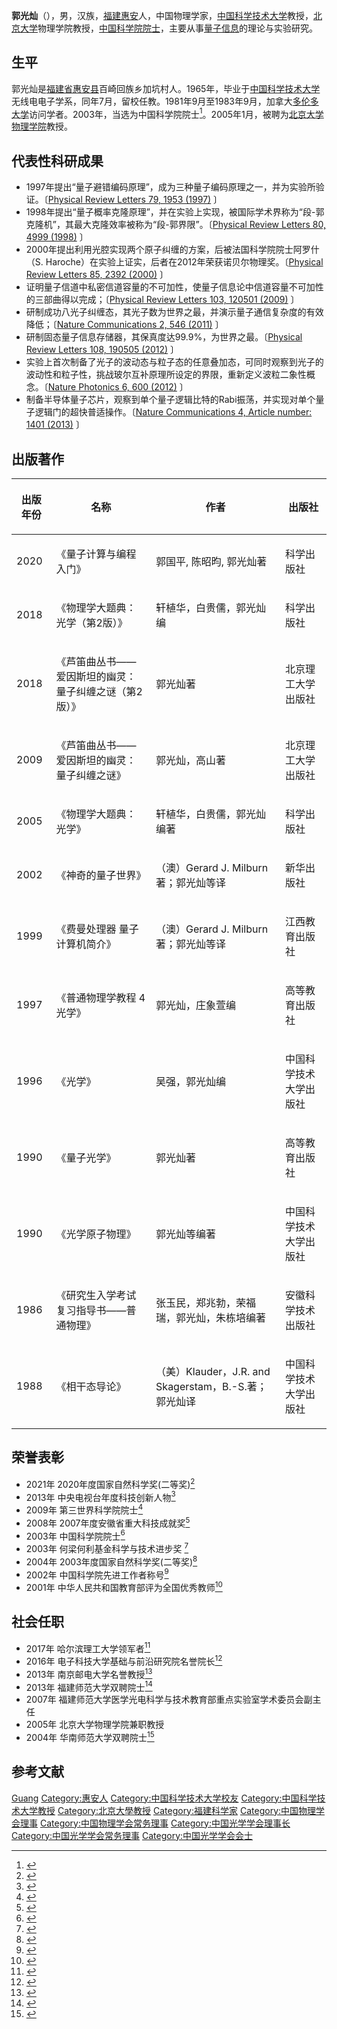 {{Infobox_Person
| name        = 郭光灿 (Guang-Can Guo)
| image       = 郭光灿.jpg
| box_width   = 
| occupation  = 中国科学技术大学教授<br />北京大学物理学院教授
| period      =
| Sex         = 男
| birth_date  = 1942年12月9日
| birth_place = 
| death_date  = 
| death_place = 
| spouse      = 
| relatives   = 
| education   =  
* [[泉州五中|泉州五中]]
* [[中国科学技术大学|中国科学技术大学]](1960-1965)
| past        = 
* 中国科学技术大学物理系助教、讲师（1965-1981年）
* 加拿大[[多伦多大学|多伦多大学]]物理系访问学者（1981-1983年）
* 中国科学技术大学副教授（1983-1988年）
* 中国科学技术大学物理系教授，博士生导师（1988年至今）
{{Infobox_People_CAS
|学部=信息技术科学部
|专业=量子信息
|当选年=2003年
}}
|awards       =
*中科院自然科学二等奖(2002年)
*国家自然科学二等奖(2003年)
*安徽省自然科学一等奖(2006年)
*[[何梁何利奖|何梁何利奖]](2003年)
}}

'''郭光灿'''（{{bd|1942年|12月9日}}），男，汉族，[[福建|福建]][[惠安|惠安]]人，中国物理学家，[[中国科学技术大学|中国科学技术大学]]教授，[[北京大学|北京大学]]物理学院教授，[[中国科学院院士|中国科学院院士]]，主要从事[[量子信息|量子信息]]的理论与实验研究。

== 生平 ==
郭光灿是[[福建省|福建省]][[惠安县|惠安县]]百崎回族乡加坑村人。1965年，毕业于[[中国科学技术大学|中国科学技术大学]]无线电电子学系，同年7月，留校任教。1981年9月至1983年9月，加拿大[[多伦多大学|多伦多大学]]访问学者。2003年，当选为中国科学院院士<ref>{{Cite web |url=http://casad.cas.cn/sourcedb_ad_cas/zw2/ysxx/xxjskxb/200906/t20090624_1807812.html |title=中国科学院学部(中国科学技术方面最高咨询机构)-院士信息  |access-date=2021-11-26 |archive-date=2021-11-26 |archive-url=https://web.archive.org/web/20211126230303/http://casad.cas.cn/sourcedb_ad_cas/zw2/ysxx/xxjskxb/200906/t20090624_1807812.html |dead-url=no }}</ref>。2005年1月，被聘为[[北京大学物理学院|北京大学物理学院]]教授。

== 代表性科研成果 ==
*1997年提出“量子避错编码原理”，成为三种量子编码原理之一，并为实验所验证。〔[https://journals.aps.org/prl/abstract/10.1103/PhysRevLett.79.1953 Physical Review Letters 79, 1953 (1997)] {{Wayback|url=https://journals.aps.org/prl/abstract/10.1103/PhysRevLett.79.1953 |date=20220129064555 }}〕
*1998年提出“量子概率克隆原理”，并在实验上实现，被国际学术界称为“段-郭克隆机”，其最大克隆效率被称为“段-郭界限”。〔[https://journals.aps.org/prl/abstract/10.1103/PhysRevLett.80.4999 Physical Review Letters 80, 4999 (1998)] {{Wayback|url=https://journals.aps.org/prl/abstract/10.1103/PhysRevLett.80.4999 |date=20220202180812 }}〕
*2000年提出利用光腔实现两个原子纠缠的方案，后被法国科学院院士阿罗什（S. Haroche）在实验上证实，后者在2012年荣获诺贝尔物理奖。〔[https://journals.aps.org/prl/abstract/10.1103/PhysRevLett.85.2392 Physical Review Letters 85, 2392 (2000)] {{Wayback|url=https://journals.aps.org/prl/abstract/10.1103/PhysRevLett.85.2392 |date=20220124015135 }}〕
*证明量子信道中私密信道容量的不可加性，使量子信息论中信道容量不可加性的三部曲得以完成；〔[https://journals.aps.org/prl/abstract/10.1103/PhysRevLett.103.120501 Physical Review Letters 103, 120501 (2009)] {{Wayback|url=https://journals.aps.org/prl/abstract/10.1103/PhysRevLett.103.120501 |date=20220309031201 }}〕
*研制成功八光子纠缠态，其光子数为世界之最，并演示量子通信复杂度的有效降低；〔[https://www.nature.com/articles/ncomms1556 Nature Communications 2, 546 (2011)] {{Wayback|url=https://www.nature.com/articles/ncomms1556 |date=20220127063058 }}〕
*研制固态量子信息存储器，其保真度达99.9%，为世界之最。〔[https://journals.aps.org/prl/abstract/10.1103/PhysRevLett.108.190505 Physical Review Letters 108, 190505 (2012)] {{Wayback|url=https://journals.aps.org/prl/abstract/10.1103/PhysRevLett.108.190505 |date=20220327004405 }}〕
*实验上首次制备了光子的波动态与粒子态的任意叠加态，可同时观察到光子的波动性和粒子性，挑战玻尔互补原理所设定的界限，重新定义波粒二象性概念。〔[https://www.nature.com/articles/nphoton.2012.179 Nature Photonics 6, 600 (2012)] {{Wayback|url=https://www.nature.com/articles/nphoton.2012.179 |date=20220213074635 }}〕
*制备半导体量子芯片，观察到单个量子逻辑比特的Rabi振荡，并实现对单个量子逻辑门的超快普适操作。〔[https://www.nature.com/articles/ncomms2412 Nature Communications 4, Article number: 1401 (2013)] {{Wayback|url=https://www.nature.com/articles/ncomms2412 |date=20220320064345 }}〕

== 出版著作 ==
{| class="wikitable"
|-
! 出版年份 !! 名称 !! 作者 !! 出版社 
|-
| 2020 || 《量子计算与编程入门》 || 郭国平, 陈昭昀, 郭光灿著 ||  科学出版社
|-
| 2018 || 《物理学大题典：光学（第2版）》 || 轩植华，白贵儒，郭光灿编 || 科学出版社
|-
| 2018 || 《芦笛曲丛书——爱因斯坦的幽灵：量子纠缠之谜（第2版）》 || 郭光灿著 || 北京理工大学出版社
|-
| 2009 || 《芦笛曲丛书——爱因斯坦的幽灵：量子纠缠之谜》|| 郭光灿，高山著 || 北京理工大学出版社
|-
| 2005 || 《物理学大题典：光学》 || 轩植华，白贵儒，郭光灿编著 || 科学出版社
|-
| 2002 || 《神奇的量子世界》 || （澳）Gerard J. Milburn著；郭光灿等译 || 新华出版社
|-
| 1999 || 《费曼处理器 量子计算机简介》 || （澳）Gerard J. Milburn著；郭光灿等译 || 江西教育出版社
|-
| 1997 || 《普通物理学教程 4 光学》 || 郭光灿，庄象萱编 || 高等教育出版社
|-
| 1996 || 《光学》 || 吴强，郭光灿编 || 中国科学技术大学出版社
|-
| 1990 || 《量子光学》 || 郭光灿著 || 高等教育出版社
|-
| 1990 || 《光学原子物理》 || 郭光灿等编著 || 中国科学技术大学出版社
|-
| 1986 || 《研究生入学考试复习指导书——普通物理》 || 张玉民，郑兆勃，荣福瑞，郭光灿，朱栋培编著 || 安徽科学技术出版社
|-
| 1988 || 《相干态导论》 ||（美）Klauder，J.R. and Skagerstam，B.-S.著；郭光灿译 || 中国科学技术大学出版社
|}

==荣誉表彰==
* 2021年  2020年度国家自然科学奖(二等奖)<ref>{{cite web |title=2020年度国家自然科学奖获奖项目目录 |url=http://www.nosta.gov.cn/web/detail1.aspx?menuID=161&contentID=2923&searchKey=%B9%F9%B9%E2%B2%D3 |website=国家科学技术奖励工作办公室 |accessdate=2021-12-31 |date=2021-11-03 |archive-date=2021-12-31 |archive-url=https://web.archive.org/web/20211231035225/http://www.nosta.gov.cn/web/detail1.aspx?menuID=161&contentID=2923&searchKey=%B9%F9%B9%E2%B2%D3 |dead-url=no }}</ref>
* 2013年  中央电视台年度科技创新人物<ref>{{cite web |title=中央电视台2013年度十大最具影响力科技创新人物 |url=http://kejiao.cntv.cn/2013/12/30/ARTI1388388484752619.shtml |website=中央电视台网站 |accessdate=2021-12-31 |date=2013-12-30 |archive-date=2021-12-31 |archive-url=https://web.archive.org/web/20211231035327/http://kejiao.cntv.cn/2013/12/30/ARTI1388388484752619.shtml |dead-url=no }}</ref>
* 2009年  第三世界科学院院士<ref>{{cite web |title=中国科大施蕴渝郭光灿当选第三世界科学院院士 |url=https://www.cas.cn/rc/gzdt/200910/t20091030_2642309.shtml |website=中国科学院 |accessdate=2021-12-31 |date=2009-10-30 |archive-date=2021-12-31 |archive-url=https://web.archive.org/web/20211231035230/https://www.cas.cn/rc/gzdt/200910/t20091030_2642309.shtml |dead-url=no }}</ref>
* 2008年  2007年度安徽省重大科技成就奖<ref>{{cite web |title=“让世界听到中国的声音”—访省重大科技成就奖获得者郭光灿院士 |url=http://61.132.133.19:8889/176/view/965.shtml |website=中共安徽省委教育工委 安徽省教育厅 |accessdate=2021-12-31 |date=2008-10-22 |archive-date=2022-03-18 |archive-url=https://web.archive.org/web/20220318030002/http://61.132.133.19:8889/176/view/965.shtml |dead-url=no }}</ref>
* 2003年  中国科学院院士<ref>{{cite web |title=院士信息 -- 信息技术科学部 |url=http://casad.cas.cn/sourcedb_ad_cas/zw2/ysxx/xxjskxb/200906/t20090624_1807812.html |website=中国科学院学部 |accessdate=2021-12-31 |date=2021-12-31 |archive-date=2021-11-26 |archive-url=https://web.archive.org/web/20211126230303/http://casad.cas.cn/sourcedb_ad_cas/zw2/ysxx/xxjskxb/200906/t20090624_1807812.html |dead-url=no }}</ref>
* 2003年  何梁何利基金科学与技术进步奖 <ref>{{cite web |title=郭光灿院士荣获何梁何利基金科技进步奖 |url=https://www.cas.cn/rc/gzdt/200312/t20031209_1695214.shtml |website=中国科学院 |accessdate=2021-12-31 |date=2003-12-09 |archive-date=2021-12-31 |archive-url=https://web.archive.org/web/20211231035231/https://www.cas.cn/rc/gzdt/200312/t20031209_1695214.shtml |dead-url=no }}</ref>
* 2004年  2003年度国家自然科学奖(二等奖)<ref>{{cite web |title=高校获2003年度国家自然科学奖项目 |url=http://www.moe.gov.cn/srcsite/zsdwxxgk/200403/t20040318_60829.html |website=中华人民共和国教育部 |accessdate=2021-12-31 |date=2004-03-18 |archive-date=2021-12-31 |archive-url=https://web.archive.org/web/20211231035226/http://www.moe.gov.cn/srcsite/zsdwxxgk/200403/t20040318_60829.html |dead-url=no }}</ref>
* 2002年  中国科学院先进工作者称号<ref>{{cite web |title=科研成果 -- 获奖 (中科院先进工作者奖) |url=http://lqcc.ustc.edu.cn/index/lists/003002 |website=中国科学院量子信息重点实验室 |accessdate=2021-12-31 |archive-date=2022-01-08 |archive-url=https://web.archive.org/web/20220108004320/http://lqcc.ustc.edu.cn/index/lists/003002 |dead-url=no }}</ref>
* 2001年  中华人民共和国教育部评为全国优秀教师<ref>{{cite web |title=科研成果 -- 获奖 (教育部全国优秀教师奖) |url=http://lqcc.ustc.edu.cn/index/lists/003002 |website=中国科学院量子信息重点实验室 |accessdate=2021-12-31 |archive-date=2022-01-08 |archive-url=https://web.archive.org/web/20220108004320/http://lqcc.ustc.edu.cn/index/lists/003002 |dead-url=no }}</ref>

==社会任职==
* 2017年   哈尔滨理工大学领军者<ref>{{cite web |title=我国量子信息奠基人郭光灿院士加盟我校理学建设队伍 |url=http://www.hrbust.edu.cn/info/1067/2223.htm |website=哈尔滨理工大学新闻网 |accessdate=2021-12-31 |date=2017-09-22 |archive-date=2021-12-31 |archive-url=https://web.archive.org/web/20211231013425/http://www.hrbust.edu.cn/info/1067/2223.htm |dead-url=no }}</ref>
* 2016年   电子科技大学基础与前沿研究院名誉院长<ref>{{cite web |title=郭光灿受聘电子科大基础与前沿研究院名誉院长 |url=https://www.news.uestc.edu.cn/?n=UestcNews.Front.DocumentV2.ArticlePage&Id=57031 |website=电子科技大学新闻中心 |accessdate=2021-12-31 |date=2016-12-14 |archive-date=2021-12-31 |archive-url=https://web.archive.org/web/20211231013425/https://www.news.uestc.edu.cn/?n=UestcNews.Front.DocumentV2.ArticlePage&Id=57031 |dead-url=no }}</ref>
* 2013年   南京邮电大学名誉教授<ref>{{cite web |title=中国科学院院士郭光灿教授加盟南京邮电大学 |url=http://rsc.njupt.edu.cn/2013/1104/c579a4291/page.htm |website=南京邮电大学 |accessdate=2021-12-31 |date=2013-11-01 |archive-date=2021-12-31 |archive-url=https://web.archive.org/web/20211231013430/http://rsc.njupt.edu.cn/2013/1104/c579a4291/page.htm |dead-url=no }}</ref>
* 2013年   福建师范大学双聘院士<ref>{{cite web |title=名师风采 郭光灿院士 |url=https://zsb.fjnu.edu.cn/8c/f5/c8561a167157/page.htm |website=福建师范大学 |accessdate=2021-12-31 |date=2018-04-19 |archive-date=2021-12-31 |archive-url=https://web.archive.org/web/20211231013628/https://zsb.fjnu.edu.cn/8c/f5/c8561a167157/page.htm |dead-url=no }}</ref>
* 2007年   福建师范大学医学光电科学与技术教育部重点实验室学术委员会副主任
* 2005年   北京大学物理学院兼职教授
* 2004年   华南师范大学双聘院士<ref>{{cite web |title=中国科技大学郭光灿院士我院指导科研工作 |url=http://ioe.scnu.edu.cn/a/20120412/703.html |website=华南师范大学信息光电子科技学院 |accessdate=2021-12-31 |date=2012-04-12 |archive-date=2021-12-31 |archive-url=https://web.archive.org/web/20211231013438/http://ioe.scnu.edu.cn/a/20120412/703.html |dead-url=no }}</ref>

== 参考文献 ==
{{Reflist}}

{{中国科学院信息技术科学部院士}}
{{福建籍科学院院士}}
{{中国光学学会会士}}
{{Navboxes 
| title  = 郭光灿在[[中国光学学会|中国光学学会]]的职务
| list1  =
{{中国光学学会第七届理事会}}
{{中国光学学会第八届理事会}}
}}
{{Navboxes 
| title  = 郭光灿在[[中国物理学会|中国物理学会]]的职务
| list1  =
{{中国物理学会第六届理事会}}
{{中国物理学会第七届理事会}}
{{中国物理学会第八届理事会}}
{{中国物理学会第九届理事会}}
{{中国物理学会第十届理事会}}
}}

{{Authority control}}
{{DEFAULTSORT:Guo}}
[[Category:郭姓|Guang]]
[[Category:惠安人|Category:惠安人]]
[[Category:中国科学技术大学校友|Category:中国科学技术大学校友]]
[[Category:中国科学技术大学教授|Category:中国科学技术大学教授]]
[[Category:北京大學教授|Category:北京大學教授]]
[[Category:福建科学家|Category:福建科学家]]
[[Category:中国物理学会理事|Category:中国物理学会理事]]
[[Category:中国物理学会常务理事|Category:中国物理学会常务理事]]
[[Category:中国光学学会理事长|Category:中国光学学会理事长]]
[[Category:中国光学学会常务理事|Category:中国光学学会常务理事]]
[[Category:中国光学学会会士|Category:中国光学学会会士]]